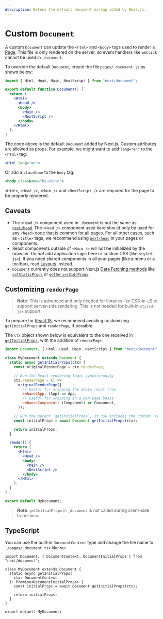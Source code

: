 ```yaml
---
description: Extend the default document markup added by Next.js.
---
```


# Custom `Document`

A custom `Document` can update the `<html>` and `<body>` tags used to render a [Page](/docs/basic-features/pages.md). This file is only rendered on the server, so event handlers like `onClick` cannot be used in `_document`.

To override the default `Document`, create the file `pages/_document.js` as shown below:

```jsx
import { Html, Head, Main, NextScript } from "next/document";

export default function Document() {
  return (
    <Html>
      <Head />
      <body>
        <Main />
        <NextScript />
      </body>
    </Html>
  );
}
```

The code above is the default `Document` added by Next.js. Custom attributes are allowed as props. For example, we might want to add `lang="en"` to the `<html>` tag:

```jsx
<Html lang="en">
```

Or add a `className` to the `body` tag:

```jsx
<body className="bg-white">
```

`<Html>`, `<Head />`, `<Main />` and `<NextScript />` are required for the page to be properly rendered.

## Caveats

- The `<Head />` component used in `_document` is not the same as [`next/head`](/docs/api-reference/next/head.md). The `<Head />` component used here should only be used for any `<head>` code that is common for all pages. For all other cases, such as `<title>` tags, we recommend using [`next/head`](/docs/api-reference/next/head.md) in your pages or components.
- React components outside of `<Main />` will not be initialized by the browser. Do _not_ add application logic here or custom CSS (like `styled-jsx`). If you need shared components in all your pages (like a menu or a toolbar), read [Layouts](/docs/basic-features/layouts.md) instead.
- `Document` currently does not support Next.js [Data Fetching methods](/docs/basic-features/data-fetching/overview.md) like [`getStaticProps`](/docs/basic-features/data-fetching/get-static-props.md) or [`getServerSideProps`](/docs/basic-features/data-fetching/get-server-side-props.md).

## Customizing `renderPage`

> **Note:** This is advanced and only needed for libraries like CSS-in-JS to support server-side rendering. This is not needed for built-in `styled-jsx` support.

To prepare for [React 18](/docs/advanced-features/react-18.md), we recommend avoiding customizing `getInitialProps` and `renderPage`, if possible.

The `ctx` object shown below is equivalent to the one received in [`getInitialProps`](/docs/api-reference/data-fetching/get-initial-props.md#context-object), with the addition of `renderPage`.

```jsx
import Document, { Html, Head, Main, NextScript } from "next/document";

class MyDocument extends Document {
  static async getInitialProps(ctx) {
    const originalRenderPage = ctx.renderPage;

    // Run the React rendering logic synchronously
    ctx.renderPage = () =>
      originalRenderPage({
        // Useful for wrapping the whole react tree
        enhanceApp: (App) => App,
        // Useful for wrapping in a per-page basis
        enhanceComponent: (Component) => Component,
      });

    // Run the parent `getInitialProps`, it now includes the custom `renderPage`
    const initialProps = await Document.getInitialProps(ctx);

    return initialProps;
  }

  render() {
    return (
      <Html>
        <Head />
        <body>
          <Main />
          <NextScript />
        </body>
      </Html>
    );
  }
}

export default MyDocument;
```

> **Note**: `getInitialProps` in `_document` is not called during client-side transitions.

## TypeScript

You can use the built-in `DocumentContext` type and change the file name to `./pages/_document.tsx` like so:

```tsx
import Document, { DocumentContext, DocumentInitialProps } from "next/document";

class MyDocument extends Document {
  static async getInitialProps(
    ctx: DocumentContext
  ): Promise<DocumentInitialProps> {
    const initialProps = await Document.getInitialProps(ctx);

    return initialProps;
  }
}

export default MyDocument;
```

